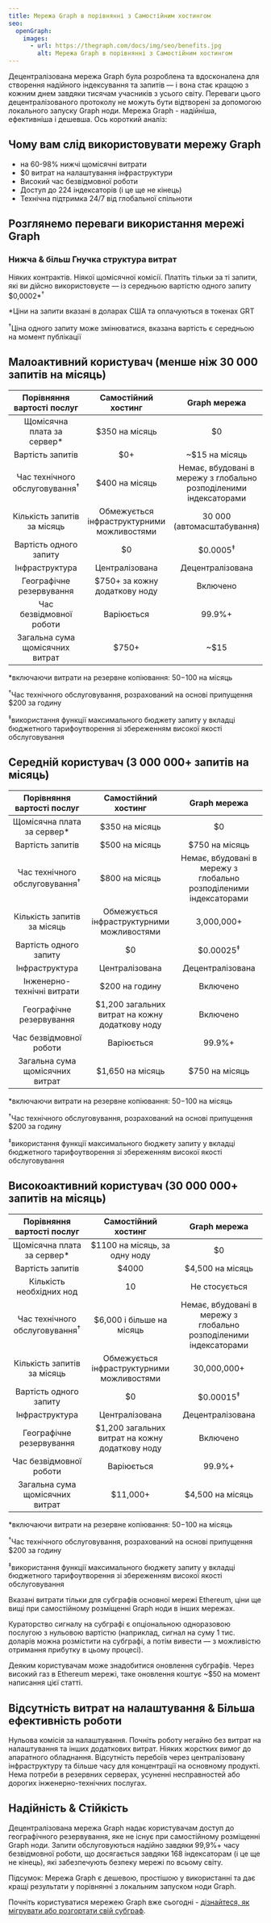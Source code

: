```yaml
---
title: Мережа Graph в порівнянні з Самостійним хостингом
seo:
  openGraph:
    images:
      - url: https://thegraph.com/docs/img/seo/benefits.jpg
        alt: Мережа Graph в порівнянні з Самостійним хостингом
---
```


Децентралізована мережа Graph була розроблена та вдосконалена для створення надійного індексування та запитів — і вона стає кращою з кожним днем завдяки тисячам учасників з усього світу. Переваги цього децентралізованого протоколу не можуть бути відтворені за допомогою локального запуску Graph ноди. Мережа Graph - надійніша, ефективніша і дешевша. Ось короткий аналіз:

## Чому вам слід використовувати мережу Graph

- на 60-98% нижчі щомісячні витрати
- $0 витрат на налаштування інфраструктури
- Високий час безвідмовної роботи
- Доступ до 224 індексаторів (і це ще не кінець)
- Технічна підтримка 24/7 від глобальної спільноти

## Розглянемо переваги використання мережі Graph

### Нижча & більш Гнучка структура витрат

Ніяких контрактів. Ніякої щомісячної комісії. Платіть тільки за ті запити, які ви дійсно використовуєте — із середньою вартістю одного запиту $0,0002\*<sup>†</sup>

\*Ціни на запити вказані в доларах США та оплачуються в токенах GRT

<sup>†</sup>Ціна одного запиту може змінюватися, вказана вартість є середньою на момент публікації

## Малоактивний користувач (менше ніж 30 000 запитів на місяць)

| Порівняння вартості послуг | Самостійний хостинг | Graph мережа |
| :-: | :-: | :-: |
| Щомісячна плата за сервер\* | $350 на місяць | $0 |
| Вартість запитів | $0+ | ~$15 на місяць |
| Час технічного обслуговування<sup>†</sup> | $400 на місяць | Немає, вбудовані в мережу з глобально розподіленими індексаторами |
| Кількість запитів за місяць | Обмежується інфраструктурними можливостями | 30 000 (автомасштабування) |
| Вартість одного запиту | $0 | $0.0005<sup>‡</sup> |
| Інфраструктура | Централізована | Децентралізована |
| Географічне резервування | $750+ за кожну додаткову ноду | Включено |
| Час безвідмовної роботи | Варіюється | 99.9%+ |
| Загальна сума щомісячних витрат | <span className="highlight-row" />$750+ | ~$15 |

\*включаючи витрати на резервне копіювання: $50-$100 на місяць

<sup>†</sup>Час технічного обслуговування, розрахований на основі припущення $200 за годину

<sup>‡</sup>використання функції максимального бюджету запиту у вкладці бюджетного тарифоутворення зі збереженням
високої якості обслуговування

## Середній користувач (3 000 000+ запитів на місяць)

| Порівняння вартості послуг | Самостійний хостинг | Graph мережа |
| :-: | :-: | :-: |
| Щомісячна плата за сервер\* | $350 на місяць | $0 |
| Вартість запитів | $500 на місяць | $750 на місяць |
| Час технічного обслуговування<sup>†</sup> | $800 на місяць | Немає, вбудовані в мережу з глобально розподіленими індексаторами |
| Кількість запитів за місяць | Обмежується інфраструктурними можливостями | 3,000,000+ |
| Вартість одного запиту | $0 | $0.00025<sup>‡</sup> |
| Інфраструктура | Централізована | Децентралізована |
| Інженерно-технічні витрати | $200 на годину | Включено |
| Географічне резервування | $1,200 загальних витрат на кожну додаткову ноду | Включено |
| Час безвідмовної роботи | Варіюється | 99.9%+ |
| Загальна сума щомісячних витрат | <span className="highlight-row" /> $1,650 на місяць | $750 на місяць |

\*включаючи витрати на резервне копіювання: $50-$100 на місяць

<sup>†</sup>Час технічного обслуговування, розрахований на основі припущення $200 за годину

<sup>‡</sup>використання функції максимального бюджету запиту у вкладці бюджетного тарифоутворення зі збереженням
високої якості обслуговування

## Високоактивний користувач (30 000 000+ запитів на місяць)

| Порівняння вартості послуг | Самостійний хостинг | Graph мережа |
| :-: | :-: | :-: |
| Щомісячна плата за сервер\* | $1100 на місяць, за одну ноду | $0 |
| Вартість запитів | $4000 | $4,500 на місяць |
| Кількість необхідних нод | 10 | Не стосується |
| Час технічного обслуговування<sup>†</sup> | $6,000 і більше на місяць | Немає, вбудовані в мережу з глобально розподіленими індексаторами |
| Кількість запитів за місяць | Обмежується інфраструктурними можливостями | 30,000,000+ |
| Вартість одного запиту | $0 | $0.00015<sup>‡</sup> |
| Інфраструктура | Централізована | Децентралізована |
| Географічне резервування | $1,200 загальних витрат на кожну додаткову ноду | Включено |
| Час безвідмовної роботи | Варіюється | 99.9%+ |
| Загальна сума щомісячних витрат | <span className="highlight-row" /> $11,000+ | $4,500 на місяць |

\*включаючи витрати на резервне копіювання: $50-$100 на місяць

<sup>†</sup>Час технічного обслуговування, розрахований на основі припущення $200 за годину

<sup>‡</sup>використання функції максимального бюджету запиту у вкладці бюджетного тарифоутворення зі збереженням
високої якості обслуговування

Вказані витрати тільки для субграфів основної мережі Ethereum, ціни ще вищі при самостійному розміщенні Graph ноди в інших мережах.

Кураторство сигналу на субграфі є опціональною одноразовою послугою з нульовою вартістю (наприклад, сигнал на суму 1 тис. доларів можна розмістити на субграфі, а потім вивести — з можливістю отримання прибутку в цьому процесі).

Деяким користувачам може знадобитися оновлення субграфів. Через високий газ в Ethereum мережі, таке оновлення коштує ~$50 на момент написання цієї статті.

## Відсутність витрат на налаштування & Більша ефективність роботи

Нульова комісія за налаштування. Почніть роботу негайно без витрат на налаштування та інших додаткових витрат. Ніяких жорстких вимог до апаратного обладнання. Відсутність перебоїв через централізовану інфраструктуру та більше часу для концентрації на основному продукті. Нема потреби в резервних серверах, усуненні несправностей або дорогих інженерно-технічних послугах.

## Надійність & Стійкість

Децентралізована мережа Graph надає користувачам доступ до географічного резервування, яке не існує при самостійному розміщенні Graph ноди. Запити обслуговуються надійно завдяки 99,9%+ часу безвідмовної роботи, що досягається завдяки 168 індексаторам (і це ще не кінець), які забезпечують безпеку мережі по всьому світу.

Підсумок: Мережа Graph є дешевою, простішою у використанні та дає кращі результати у порівнянні з локальним запуском ноди Graph.

Почніть користуватися мережею Graph вже сьогодні - [дізнайтеся, як мігрувати або розгортати свій субграф](https://thegraph.com/blog/how-to-migrate-ethereum-subgraph).
